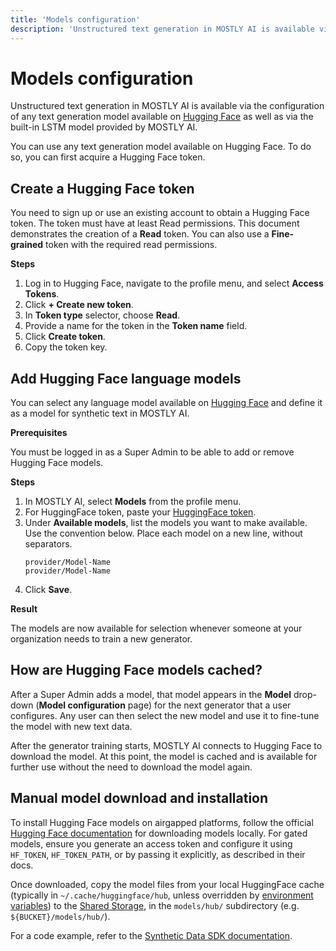 ```yaml
---
title: 'Models configuration'
description: 'Unstructured text generation in MOSTLY AI is available via the configuration of any text generation model available on Hugging Face as well as via the built-in LSTM model (that is not pre-trained) provided by MOSTLY AI.'
---
```



# Models configuration

Unstructured text generation in MOSTLY AI is available via the configuration of any text generation model available on [Hugging Face](https://huggingface.co/) as well as via the built-in LSTM model provided by MOSTLY AI.

You can use any text generation model available on Hugging Face. To do so, you can first acquire a Hugging Face token.

## Create a Hugging Face token

You need to sign up or use an existing account to obtain a Hugging Face token. The token must have at least Read permissions. This document demonstrates the creation of a **Read** token. You can also use a **Fine-grained** token with the required read permissions.

**Steps**

1. Log in to Hugging Face, navigate to the profile menu, and select **Access Tokens**.
2. Click **+ Create new token**.
3. In **Token type** selector, choose **Read**.
4. Provide a name for the token in the **Token name** field.
5. Click **Create token**.
6. Copy the token key.

## Add Hugging Face language models

You can select any language model available on [Hugging Face](https://huggingface.co/) and define it as a model for synthetic text in MOSTLY AI.

**Prerequisites**

You must be logged in as a Super Admin to be able to add or remove Hugging Face models.

**Steps**

1. In MOSTLY AI, select **Models** from the profile menu.
2. For HuggingFace token, paste your [HuggingFace token](#create-a-huggingface-token).
3. Under **Available models**, list the models you want to make available.<br />
   Use the convention below. Place each model on a new line, without separators.<br />
   ```
   provider/Model-Name
   provider/Model-Name
   ```
4. Click **Save**.

**Result**

The models are now available for selection whenever someone at your organization needs to train a new generator.

## How are Hugging Face models cached?

After a Super Admin adds a model, that model appears in the **Model** drop-down (**Model configuration** page) for the next generator that a user configures. Any user can then select the new model and use it to fine-tune the model with new text data.

After the generator training starts, MOSTLY AI connects to Hugging Face to download the model. At this point, the model is cached and is available for further use without the need to download the model again.

## Manual model download and installation

To install Hugging Face models on airgapped platforms, follow the official [Hugging Face documentation](https://huggingface.co/docs/huggingface_hub/guides/download) for downloading models locally. For gated models, ensure you generate an access token and configure it using `HF_TOKEN`, `HF_TOKEN_PATH`, or by passing it explicitly, as described in their docs. 

Once downloaded, copy the model files from your local HuggingFace cache (typically in `~/.cache/huggingface/hub`, unless overridden by [environment variables](https://huggingface.co/docs/huggingface_hub/package_reference/environment_variables)) to the [Shared Storage](https://docs.mostly.ai/administration/storage-policy/), in the `models/hub/` subdirectory (e.g. `${BUCKET}/models/hub/`). 

For a code example, refer to the [Synthetic Data SDK documentation](https://mostly-ai.github.io/mostlyai/#air-gapped-environments).
